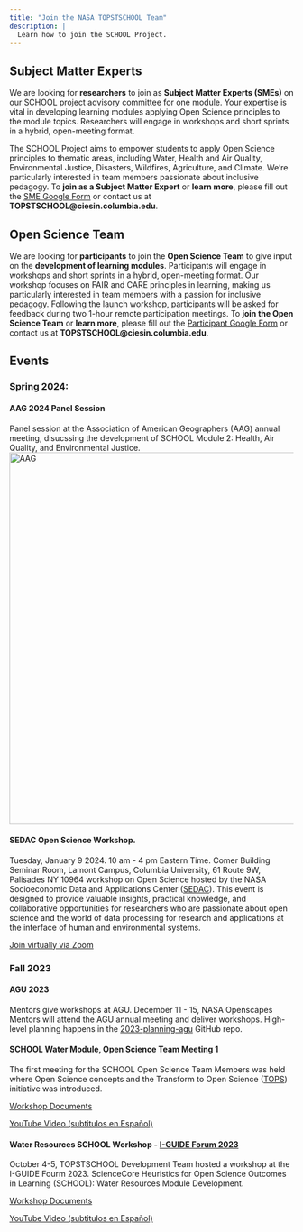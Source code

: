 ```yaml
---
title: "Join the NASA TOPSTSCHOOL Team"
description: |
  Learn how to join the SCHOOL Project. 
---
```


## Subject Matter Experts 

We are looking for **researchers** to join as **Subject Matter Experts (SMEs)** on our SCHOOL project advisory committee for one module. 
Your expertise is vital in developing learning modules applying Open Science principles to the module topics. Researchers will engage in workshops and short sprints in a hybrid, open-meeting format.

The SCHOOL Project aims to empower students to apply Open Science principles to thematic areas, including Water, Health and Air Quality, Environmental Justice, Disasters, Wildfires, Agriculture, and Climate. We're particularly interested in team members passionate about inclusive pedagogy. 
To **join as a Subject Matter Expert** or **learn more**, please fill out the [SME Google Form](https://forms.gle/USbE8itQpQ4A67AM7) or contact us at **TOPSTSCHOOL@ciesin.columbia.edu**.

## Open Science Team

We are looking for **participants** to join the **Open Science Team** to give input on the **development of learning modules**. 
Participants will engage in workshops and short sprints in a hybrid, open-meeting format. Our workshop focuses on FAIR and CARE principles in learning, making us particularly interested in team members with a passion for inclusive pedagogy. Following the launch workshop, participants will be asked for feedback during two 1-hour remote participation meetings. 
To **join the Open Science Team** or **learn more**, please fill out the [Participant Google Form](https://forms.gle/U8ZEfbE14uhBjTZDA) or contact us at **TOPSTSCHOOL@ciesin.columbia.edu**.

## Events 

### Spring 2024:

#### AAG 2024 Panel Session
Panel session at the Association of American Geographers (AAG) annual meeting, disucssing the development of SCHOOL Module 2: Health, Air Quality, and Environmental Justice. 
<img src="./images/AAG_panel_flier.jpg" alt="AAG" width="510" height="660"/>

#### SEDAC Open Science Workshop. 
Tuesday, January 9 2024. 10 am - 4 pm Eastern Time. Comer Building Seminar Room, Lamont Campus, Columbia University,  61 Route 9W, Palisades NY 10964
workshop on Open Science hosted by the NASA Socioeconomic Data and Applications Center ([SEDAC](https://sedac.ciesin.columbia.edu/)). This event is designed to provide valuable insights, practical knowledge, and collaborative opportunities for researchers who are passionate about open science and the world of data processing for research and applications at the interface of human and environmental systems. 

[Join virtually via Zoom](https://columbiauniversity.zoom.us/j/96390643374pwd=dnJaM1JIRDUzNytBV0YvUXFlZTk2QT09)


### Fall 2023

#### AGU 2023

Mentors give workshops at AGU. December 11 - 15, NASA Openscapes Mentors will attend the AGU annual meeting and deliver workshops. High-level planning happens in the [2023-planning-agu](https://github.com/NASA-Openscapes/2023-planning-agu) GitHub repo.

#### SCHOOL Water Module, Open Science Team Meeting 1

The first meeting for the SCHOOL Open Science Team Members was held where Open Science concepts and the Transform to Open Science ([TOPS](https://nasa.github.io/Transform-to-Open-Science/)) initiative was introduced.

[Workshop Documents](https://doi.org/10.5281/zenodo.10247097)

[YouTube Video (subtitulos en Español)](https://youtu.be/OKAxJqOlhjM)


#### Water Resources SCHOOL Workshop - [I-GUIDE Forum 2023](https://iguide.illinois.edu/forum-2023/agenda-of-i-guide-forum-2023/)

October 4-5, TOPSTSCHOOL Development Team hosted a workshop at the I-GUIDE Fourm 2023. ScienceCore Heuristics for Open Science Outcomes in Learning (SCHOOL): Water Resources Module Development.

[Workshop Documents](https://doi.org/10.5281/zenodo.8432066)

[YouTube Video (subtitulos en Español)](https://youtu.be/OsZ3xBYNB6Q)


